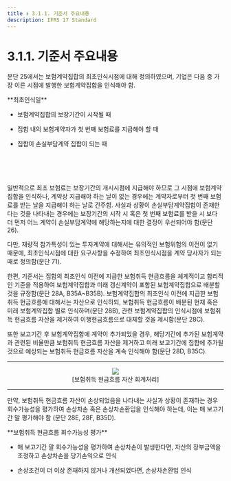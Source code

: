 ```yaml
---
title : 3.1.1. 기준서 주요내용
description: IFRS 17 Standard
---
```



# 3.1.1. 기준서 주요내용

문단 25에서는 보험계약집합의 최초인식시점에 대해 정의하였으며, 기업은 다음 중 가장 이른 시점에 발행한 보험계약집합을 인식해야 함.

<Callout severity="success">
**최초인식일**

* 보험계약집합의 보장기간이 시작될 때&#x20;

* 집합 내의 보험계약자가 첫 번째 보험료를 지급해야 할 때

* 집합이 손실부담계약 집합이 되는 때&#x20;
</Callout>

<br></br><br></br>
일반적으로 최초 보험료는 보장기간의 개시시점에 지급해야 하므로 그 시점에 보험계약집합을 인식하나, 계약상 지급해야 하는 날이 없는 경우에는 계약자로부터 첫 번째 보험료를 받는 날을 지급해야 하는 날로 간주함. 사실과 상황이 손실부담계약집합이 존재한다는 것을 나타내는 경우에는 보장기간의 시작 시 혹은 첫 번째 보험료를 받을 시 보다 더 먼저 어느 계약이 손실부담계약에 해당하는지에 대한 결정이 우선되어야 함(문단 26).&#x20;

다만, 재량적 참가특성이 있는 투자계약에 대해서는 유의적인 보험위험의 이전이 없기 때문에, 최초인식시점에 대한 요구사항을 수정하여 최초인식시점을 계약 당사자가 되는 때로 정의함(문단 71).

한편, 기준서는 집합의 최초인식 이전에 지급한 보험취득 현금흐름을 체계적이고 합리적인 기준을 적용하여 보험계약집합과 미래 갱신계약이 포함된 보험계약집합으로 배분할 것을 규정함(문단 28A, B35A\~B35B). 보험계약집합의 최초인식 이전에 지급한 보험취득 현금흐름에 대해서는 자산으로 인식하되, 보험취득 현금흐름이 배분된 현재 혹은 미래 보험계약집합 별로 인식하며(문단 28B), 관련 보험계약집합의 인식시점에 보험취득 현금흐름 자산을 제거하여 이행현금흐름으로 대체할 것을 제시함(문단 28C).&#x20;


또한 보고기간 후 보험계약집합에 계약이 추가되었을 경우, 해당기간에 추가된 보험계약과 관련된 비율만큼 보험취득 현금흐름 자산을 제거하고 미래 보고기간에 집합에 추가될 것으로 예상되는 보험취득 현금흐름 자산을 계속 인식해야 함(문단 28D, B35C).

---
<center><Image src="/ifrs/pic3-2.png" width={600} /></center>
<center> [보험취득 현금흐름 자산 회계처리] </center>

---
만약, 보험취득 현금흐름 자산이 손상되었음을 나타내는 사실과 상황이 존재하는 경우 회수가능성을 평가하여 손상차손 혹은 손상차손환입을 인식해야 하는데, 이는 매 보고기간 말 평가해야 함 (문단 28E, 28F, B35D).&#x20;

<Callout severity="success">
**보험취득 현금흐름 회수가능성 평가**

* 매 보고기간 말 회수가능성을 평가하여 손상차손이 발생한다면, 자산의 장부금액을 조정하고 손상차손을 당기손익으로 인식

* 손상조건이 더 이상 존재하지 않거나 개선되었다면, 손상차손환입 인식
</Callout>
